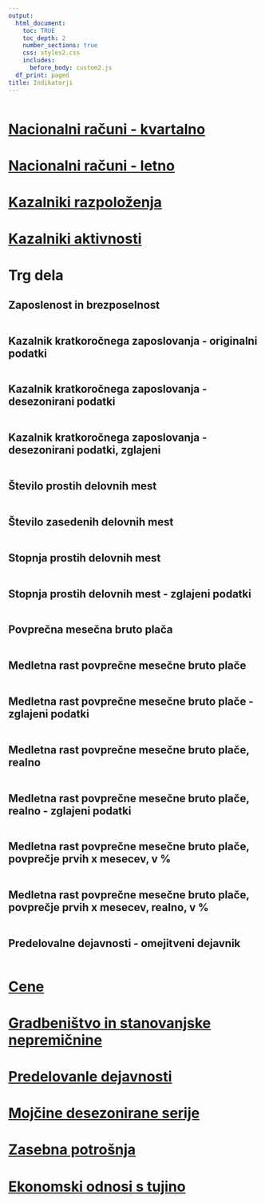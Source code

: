 ```yaml
---
output:
  html_document:
    toc: TRUE
    toc_depth: 2
    number_sections: true
    css: styles2.css
    includes:
      before_body: custom2.js
  df_print: paged
title: Indikatorji
---
```

```r
```


# [Nacionalni računi - kvartalno](01-nacionalni_kvartalno.html#NacionalniKvartalno)
# [Nacionalni računi - letno](02-nacionalni_letno.html#NacionalniLetno)
# [Kazalniki razpoloženja](03-kazalniki_razpolozenja.html#KazalnikiRazpolozenja)
# [Kazalniki aktivnosti](04-kazalniki_aktivnosti.html#KazalnikiAktivnosti)

# Trg dela {#TrgDela}
## Zaposlenost in brezposelnost
```r
```


## Kazalnik kratkoročnega zaposlovanja - originalni podatki
```r
```

##  Kazalnik kratkoročnega zaposlovanja - desezonirani podatki
```r
```

##  Kazalnik kratkoročnega zaposlovanja - desezonirani podatki, zglajeni
```r
```


## Število prostih delovnih mest
```r
```

## Število zasedenih delovnih mest
```r
```


## Stopnja prostih delovnih mest
```r
```

## Stopnja prostih delovnih mest - zglajeni podatki
```r
```

## Povprečna mesečna bruto plača 
```r
```

## Medletna rast povprečne mesečne bruto plače
```r
```

## Medletna rast povprečne mesečne bruto plače - zglajeni podatki
```r
```

## Medletna rast povprečne mesečne bruto plače, realno
```r
```


## Medletna rast povprečne mesečne bruto plače, realno - zglajeni podatki
```r
```

## Medletna rast povprečne mesečne bruto plače, povprečje prvih x mesecev, v %
```r
```

## Medletna rast povprečne mesečne bruto plače, povprečje prvih x mesecev, realno, v %
```r
```

## Predelovalne dejavnosti - omejitveni dejavnik
```r
```


# [Cene](06-cene.html#Cene)
# [Gradbeništvo in stanovanjske nepremičnine](07-gradbenistvo.html#Gradbenistvo)
# [Predelovanle dejavnosti](08-predelovalne_dejavnosti.html#PredelovalneDejavnosti)
# [Mojčine desezonirane serije](09-mojca.html#Mojca)
# [Zasebna potrošnja](10-zasebna.html#Zasebna)
# [Ekonomski odnosi s tujino](11-tujina.html#Tujina)


